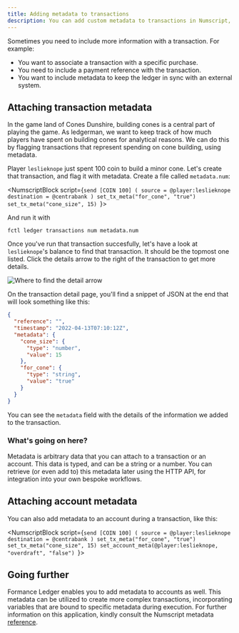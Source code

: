 ```yaml
---
title: Adding metadata to transactions
description: You can add custom metadata to transactions in Numscript, which can be made available to external services.
---
```




Sometimes you need to include more information with a transaction. For example:

* You want to associate a transaction with a specific purchase.
* You need to include a payment reference with the transaction.
* You want to include metadata to keep the ledger in sync with an external system.

<Prerequisites />

## Attaching transaction metadata

In the game land of Cones Dunshire, building cones is a central part of playing the game. As ledgerman, we want to keep track of how much players have spent on building cones for analytical reasons. We can do this by flagging transactions that represent spending on cone building, using metadata.

Player `leslieknope` just spent 100 coin to build a minor cone. Let's create that transaction, and flag it with metadata. Create a file called `metadata.num`:

<NumscriptBlock script={`send [COIN 100] (
  source = @player:leslieknope
  destination = @centrabank
)
set_tx_meta("for_cone", "true")
set_tx_meta("cone_size", 15)
`}></NumscriptBlock>

And run it with

```shell
fctl ledger transactions num metadata.num
```

<Prereqwarn />

Once you've run that transaction succesfully, let's have a look at `leslieknope`'s balance to find that transaction. It should be the topmost one listed. Click the details arrow to the right of the transaction to get more details.

![Where to find the detail arrow](metadata-1.png)

On the transaction detail page, you'll find a snippet of JSON at the end that will look something like this:

```json
{
  "reference": "",
  "timestamp": "2022-04-13T07:10:12Z",
  "metadata": {
    "cone_size": {
      "type": "number",
      "value": 15
    },
    "for_cone": {
      "type": "string",
      "value": "true"
    }
  }
}
```

You can see the `metadata` field with the details of the information we added to the transaction.

### What's going on here?

Metadata is arbitrary data that you can attach to a transaction or an account. This data is typed, and can be a string or a number. You can retrieve (or even add to) this metadata later using the HTTP API, for integration into your own bespoke workflows.

## Attaching account metadata

You can also add metadata to an account during a transaction, like this:

<NumscriptBlock script={`send [COIN 100] (
  source = @player:leslieknope
  destination = @centrabank
)
set_tx_meta("for_cone", "true")
set_tx_meta("cone_size", 15)
set_account_meta(@player:leslieknope, "overdraft", "false")
`}></NumscriptBlock>


## Going further

Formance Ledger enables you to add metadata to accounts as well. This metadata can be utilized to create more complex transactions, incorporating variables that are bound to specific metadata during execution. For further information on this application, kindly consult the Numscript metadata [reference](/ledger/v2/reference/numscript/metadata).
